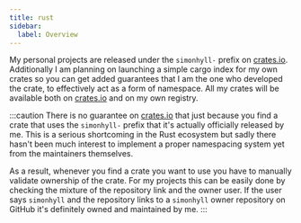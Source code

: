 ```yaml
---
title: rust
sidebar:
  label: Overview
---
```


My personal projects are released under the `simonhyll-` prefix on [crates.io](https://crates.io). Additionally I am planning on launching a simple cargo index for my own crates so you can get added guarantees that I am the one who developed the crate, to effectively act as a form of namespace. All my crates will be available both on [crates.io](https://crates.io) and on my own registry.

:::caution
There is no guarantee on [crates.io](https://crates.io) that just because you find a crate that uses the `simonhyll-` prefix that it's actually officially released by me. This is a serious shortcoming in the Rust ecosystem but sadly there hasn't been much interest to implement a proper namespacing system yet from the maintainers themselves.

As a result, whenever you find a crate you want to use you have to manually validate ownership of the crate. For my projects this can be easily done by checking the mixture of the repository link and the owner user. If the user says `simonhyll` and the repository links to a `simonhyll` owner repository on GitHub it's definitely owned and maintained by me.
:::
